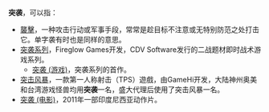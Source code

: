 '''突袭'''，可以指：
* [[襲擊|襲擊]]，一种攻击行动或军事手段，常常是趁目标不注意或无特别防范之处打击它。单字袭有时也是同样的意思。
* [[突袭系列|突袭系列]]，Fireglow Games开发，CDV Software发行的二战题材即时战术游戏系列。
** [[突袭_(游戏)|突袭 (游戏)]]，突袭系列的首作。
* [[突击风暴|突击风暴]]，一款第一人称射击（TPS）遊戲，由GameHi开发，大陆神州奥美和台湾游戏怪兽均用'''突袭'''一名，盛大代理后使用了突击风暴一名。
* [[突袭_(电影)|突袭 (电影)]]，2011年一部印度尼西亚动作片。

{{disambig|CAT=二字消歧义}}